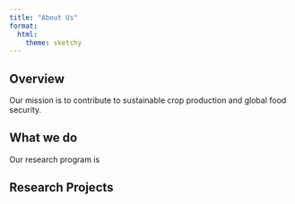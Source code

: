 ```yaml
---
title: "About Us"
format:
  html: 
    theme: sketchy
---
```


## Overview
Our mission is to contribute to sustainable crop production and global food security. 

## What we do
Our research program is 

## Research Projects

